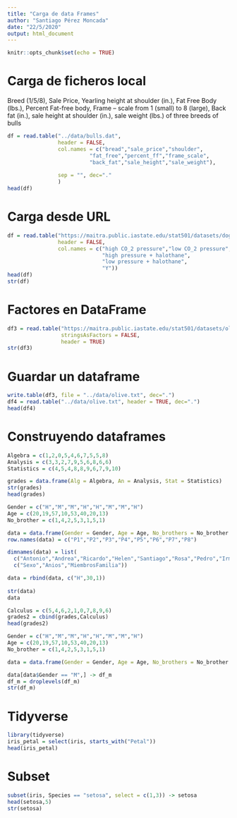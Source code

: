 ```yaml
---
title: "Carga de data Frames"
author: "Santiago Pérez Moncada"
date: "22/5/2020"
output: html_document
---
```


```r
knitr::opts_chunk$set(echo = TRUE)
```

# Carga de ficheros local

Breed (1/5/8),
Sale Price, 
Yearling height at shoulder (in.), 
Fat Free Body (lbs.),
Percent Fat-free body,
Frame -- scale from 1 (small) to 8 (large), 
Back fat (in.),
sale height at shoulder (in.), 
sale weight (lbs.) of three breeds of bulls

```r
df = read.table("../data/bulls.dat",
                header = FALSE,
                col.names = c("bread","sale_price","shoulder",
                          "fat_free","percent_ff","frame_scale",
                          "back_fat","sale_height","sale_weight"),
                
                sep = "", dec="."
                )
head(df)
```

# Carga desde URL
```r
df = read.table("https://maitra.public.iastate.edu/stat501/datasets/dogs.dat",
                header = FALSE,
                col.names = c("high CO_2 pressure","low CO_2 pressure",
                              "high pressure + halothane",
                              "low pressure + halothane",
                              "Y"))
head(df)
str(df)
```

# Factores en DataFrame

```r
df3 = read.table("https://maitra.public.iastate.edu/stat501/datasets/olive.dat",
                 stringsAsFactors = FALSE,
                 header = TRUE)
str(df3)
```

# Guardar un dataframe
```r
write.table(df3, file = "../data/olive.txt", dec=".")
df4 = read.table("../data/olive.txt", header = TRUE, dec=".")
head(df4)
```

# Construyendo dataframes
```r

Algebra = c(1,2,0,5,4,6,7,5,5,8)
Analysis = c(3,3,2,7,9,5,6,8,6,6)
Statistics = c(4,5,4,8,8,9,6,7,9,10)

grades = data.frame(Alg = Algebra, An = Analysis, Stat = Statistics)
str(grades)
head(grades)

```

```r
Gender = c("H","M","M","H","H","M","M","H")
Age = c(20,19,57,10,53,40,20,13)
No_brother = c(1,4,2,5,3,1,5,1)

data = data.frame(Gender = Gender, Age = Age, No_brothers = No_brother )
row.names(data) = c("P1","P2","P3","P4","P5","P6","P7","P8")

dimnames(data) = list(
  c("Antonio","Andrea","Ricardo","Helen","Santiago","Rosa","Pedro","Irma"),
  c("Sexo","Anios","MiembrosFamilia"))

data = rbind(data, c("H",30,1)) 
  
str(data)
data

Calculus = c(5,4,6,2,1,0,7,8,9,6)
grades2 = cbind(grades,Calculus)
head(grades2)


```

```r
Gender = c("H","M","M","H","H","M","M","H")
Age = c(20,19,57,10,53,40,20,13)
No_brother = c(1,4,2,5,3,1,5,1)

data = data.frame(Gender = Gender, Age = Age, No_brothers = No_brother )

data[data$Gender == "M",] -> df_m
df_m = droplevels(df_m)
str(df_m)

```

# Tidyverse
```r
library(tidyverse)
iris_petal = select(iris, starts_with("Petal"))
head(iris_petal)
```

# Subset
```r
subset(iris, Species == "setosa", select = c(1,3)) -> setosa
head(setosa,5)
str(setosa)
```

